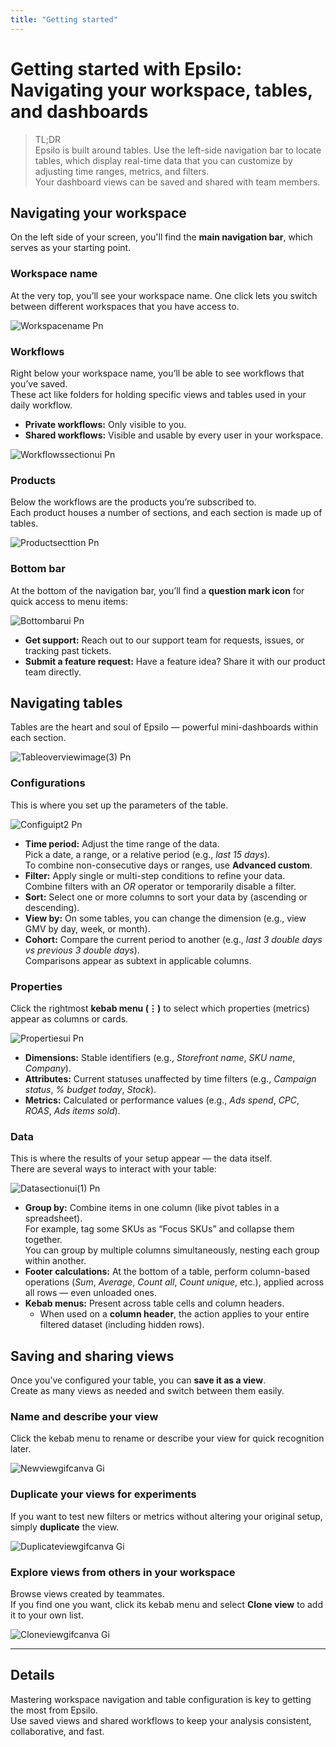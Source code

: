 ```yaml
---
title: "Getting started"
---
```


# Getting started with Epsilo: Navigating your workspace, tables, and dashboards

> TL;DR\
> Epsilo is built around tables. Use the left-side navigation bar to locate tables, which display real-time data that you can customize by adjusting time ranges, metrics, and filters.\
> Your dashboard views can be saved and shared with team members.

## Navigating your workspace

On the left side of your screen, you'll find the **main navigation bar**, which serves as your starting point.

### Workspace name

At the very top, you’ll see your workspace name. One click lets you switch between different workspaces that you have access to.

![Workspacename Pn](/images/workspacename.png)

### Workflows

Right below your workspace name, you’ll be able to see workflows that you’ve saved.\
These act like folders for holding specific views and tables used in your daily workflow.

- **Private workflows:** Only visible to you.
- **Shared workflows:** Visible and usable by every user in your workspace.

![Workflowssectionui Pn](/images/workflowssectionui.png)

### Products

Below the workflows are the products you’re subscribed to.\
Each product houses a number of sections, and each section is made up of tables.

![Productsecttion Pn](/images/productsecttion.png)

### Bottom bar

At the bottom of the navigation bar, you’ll find a **question mark icon** for quick access to menu items:

![Bottombarui Pn](/images/bottombarui.png)

- **Get support:** Reach out to our support team for requests, issues, or tracking past tickets.
- **Submit a feature request:** Have a feature idea? Share it with our product team directly.

## Navigating tables

Tables are the heart and soul of Epsilo — powerful mini-dashboards within each section.

![Tableoverviewimage(3) Pn](/images/tableoverviewimage\(3\).png)

### Configurations

This is where you set up the parameters of the table.

![Configuipt2 Pn](/images/configuipt2.png)

- **Time period:** Adjust the time range of the data.\
  Pick a date, a range, or a relative period (e.g., _last 15 days_).\
  To combine non-consecutive days or ranges, use **Advanced custom**.
- **Filter:** Apply single or multi-step conditions to refine your data.\
  Combine filters with an _OR_ operator or temporarily disable a filter.
- **Sort:** Select one or more columns to sort your data by (ascending or descending).
- **View by:** On some tables, you can change the dimension (e.g., view GMV by day, week, or month).
- **Cohort:** Compare the current period to another (e.g., _last 3 double days vs previous 3 double days_).\
  Comparisons appear as subtext in applicable columns.

### Properties

Click the rightmost **kebab menu (⋮)** to select which properties (metrics) appear as columns or cards.

![Propertiesui Pn](/images/propertiesui.png)

- **Dimensions:** Stable identifiers (e.g., _Storefront name_, _SKU name_, _Company_).
- **Attributes:** Current statuses unaffected by time filters (e.g., _Campaign status_, _% budget today_, _Stock_).
- **Metrics:** Calculated or performance values (e.g., _Ads spend_, _CPC_, _ROAS_, _Ads items sold_).

### Data

This is where the results of your setup appear — the data itself.\
There are several ways to interact with your table:

![Datasectionui(1) Pn](/images/datasectionui\(1\).png)

- **Group by:** Combine items in one column (like pivot tables in a spreadsheet).\
  For example, tag some SKUs as “Focus SKUs” and collapse them together.\
  You can group by multiple columns simultaneously, nesting each group within another.
- **Footer calculations:** At the bottom of a table, perform column-based operations (_Sum_, _Average_, _Count all_, _Count unique_, etc.), applied across all rows — even unloaded ones.
- **Kebab menus:** Present across table cells and column headers.
  - When used on a **column header**, the action applies to your entire filtered dataset (including hidden rows).

## Saving and sharing views

Once you’ve configured your table, you can **save it as a view**.\
Create as many views as needed and switch between them easily.

### Name and describe your view

Click the kebab menu to rename or describe your view for quick recognition later.

![Newviewgifcanva Gi](/images/newviewgifcanva.gif)

### Duplicate your views for experiments

If you want to test new filters or metrics without altering your original setup, simply **duplicate** the view.

![Duplicateviewgifcanva Gi](/images/duplicateviewgifcanva.gif)

### Explore views from others in your workspace

Browse views created by teammates.\
If you find one you want, click its kebab menu and select **Clone view** to add it to your own list.

![Cloneviewgifcanva Gi](/images/cloneviewgifcanva.gif)

---

## Details

Mastering workspace navigation and table configuration is key to getting the most from Epsilo.\
Use saved views and shared workflows to keep your analysis consistent, collaborative, and fast.